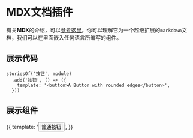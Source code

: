 
<Meta title="插件|官方/文档" />

# MDX文档插件

有关**MDX**的介绍，可以[参考这里](https://mdxjs.com/)。你可以理解它为一个超级扩展的`markdown`文档，我们可以在里面嵌入任何语言所编写的组件。

## 展示代码

```
storiesOf('按钮', module)
  .add('按钮', () => ({
    template: '<button>A Button with rounded edges</button>',
  }))
```

## 展示组件

<Story name="普通按钮" height="60px">
  {{
    template: '<button>普通按钮</button>',
  }}
</Story>


